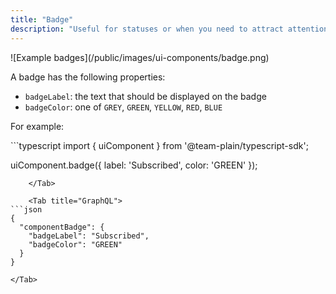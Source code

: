 ```yaml
---
title: "Badge"
description: "Useful for statuses or when you need to attract attention to something."
---
```


<Frame>
  ![Example badges](/public/images/ui-components/badge.png)
</Frame>

A badge has the following properties:

- `badgeLabel`: the text that should be displayed on the badge
- `badgeColor`: one of `GREY`, `GREEN`, `YELLOW`, `RED`, `BLUE`

For example:

<Tabs>
    <Tab title="Typescript SDK">
```typescript
import { uiComponent } from '@team-plain/typescript-sdk';
 
uiComponent.badge({ label: 'Subscribed', color: 'GREEN' });
```
    </Tab>

    <Tab title="GraphQL">
```json
{
  "componentBadge": {
    "badgeLabel": "Subscribed",
    "badgeColor": "GREEN"
  }
}
```
    </Tab>

</Tabs>
